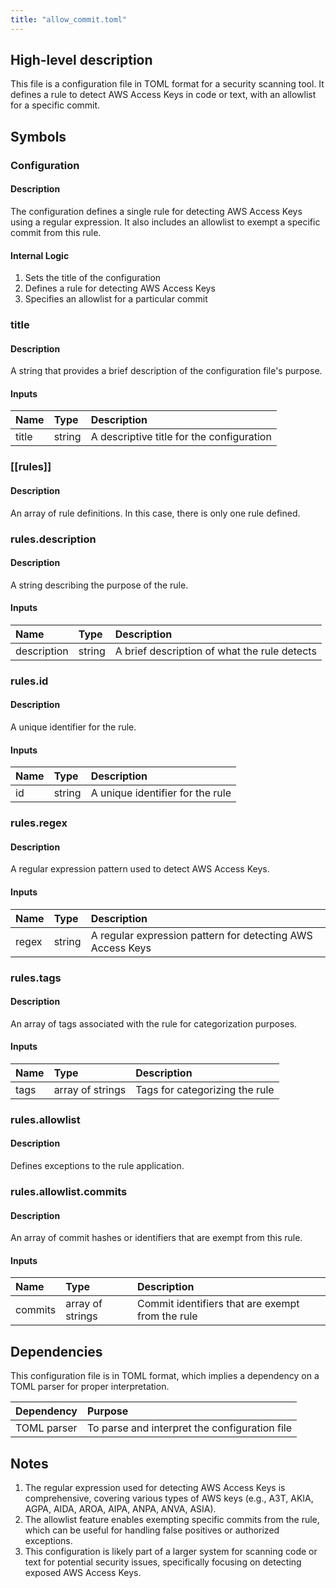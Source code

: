 ```yaml
---
title: "allow_commit.toml"
---
```


## High-level description
This file is a configuration file in TOML format for a security scanning tool. It defines a rule to detect AWS Access Keys in code or text, with an allowlist for a specific commit.

## Symbols

### Configuration
#### Description
The configuration defines a single rule for detecting AWS Access Keys using a regular expression. It also includes an allowlist to exempt a specific commit from this rule.

#### Internal Logic
1. Sets the title of the configuration
2. Defines a rule for detecting AWS Access Keys
3. Specifies an allowlist for a particular commit

### title
#### Description
A string that provides a brief description of the configuration file's purpose.

#### Inputs
| Name | Type | Description |
|:-----|:-----|:------------|
| title | string | A descriptive title for the configuration |

### [[rules]]
#### Description
An array of rule definitions. In this case, there is only one rule defined.

### rules.description
#### Description
A string describing the purpose of the rule.

#### Inputs
| Name | Type | Description |
|:-----|:-----|:------------|
| description | string | A brief description of what the rule detects |

### rules.id
#### Description
A unique identifier for the rule.

#### Inputs
| Name | Type | Description |
|:-----|:-----|:------------|
| id | string | A unique identifier for the rule |

### rules.regex
#### Description
A regular expression pattern used to detect AWS Access Keys.

#### Inputs
| Name | Type | Description |
|:-----|:-----|:------------|
| regex | string | A regular expression pattern for detecting AWS Access Keys |

### rules.tags
#### Description
An array of tags associated with the rule for categorization purposes.

#### Inputs
| Name | Type | Description |
|:-----|:-----|:------------|
| tags | array of strings | Tags for categorizing the rule |

### rules.allowlist
#### Description
Defines exceptions to the rule application.

### rules.allowlist.commits
#### Description
An array of commit hashes or identifiers that are exempt from this rule.

#### Inputs
| Name | Type | Description |
|:-----|:-----|:------------|
| commits | array of strings | Commit identifiers that are exempt from the rule |

## Dependencies
This configuration file is in TOML format, which implies a dependency on a TOML parser for proper interpretation.

| Dependency | Purpose |
|:-----------|:--------|
| TOML parser | To parse and interpret the configuration file |

## Notes
1. The regular expression used for detecting AWS Access Keys is comprehensive, covering various types of AWS keys (e.g., A3T, AKIA, AGPA, AIDA, AROA, AIPA, ANPA, ANVA, ASIA).
2. The allowlist feature enables exempting specific commits from the rule, which can be useful for handling false positives or authorized exceptions.
3. This configuration is likely part of a larger system for scanning code or text for potential security issues, specifically focusing on detecting exposed AWS Access Keys.